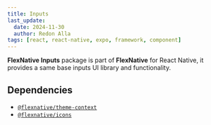 ```yaml
---
title: Inputs
last_update:
  date: 2024-11-30
  author: Redon Alla
tags: [react, react-native, expo, framework, component]
---
```




**FlexNative Inputs** package is part of **FlexNative** for React Native,
it provides a same base inputs UI library and functionality.

## Dependencies
- [`@flexnative/theme-context`](../../theme/index.mdx)
- [`@flexnative/icons`](../icons/index.mdx)

<Installation title="FlexNative Inputs" name='@flexnative/inputs' />

<DocCardList />